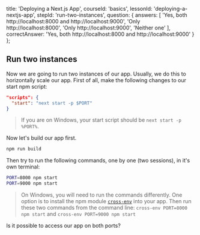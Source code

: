 
  title: 'Deploying a Next.js App',
  courseId: 'basics',
  lessonId: 'deploying-a-nextjs-app',
  stepId: 'run-two-instances',
  question: {
    answers: [
      'Yes, both http://localhost:8000 and http://localhost:9000',
      'Only http://localhost:8000',
      'Only http://localhost:9000',
      'Neither one'
    ],
    correctAnswer: 'Yes, both http://localhost:8000 and http://localhost:9000'
  }
};

## Run two instances

Now we are going to run two instances of our app. Usually, we do this to horizontally scale our app.
First of all, make the following changes to our start npm script:

```json
"scripts": {
  "start": "next start -p $PORT"
}
```

> If you are on Windows, your start script should be `next start -p %PORT%`.

Now let's build our app first.

```bash
npm run build
```

Then try to run the following commands, one by one (two sessions), in it's own terminal:

```bash
PORT=8000 npm start
PORT=9000 npm start
```

> On Windows, you will need to run the commands differently. One option is to install the npm module [`cross-env`](https://www.npmjs.com/package/cross-env) into your app.
> Then run these two commands from the command line: `cross-env PORT=8000 npm start` and `cross-env PORT=9000 npm start`

Is it possible to access our app on both ports?

